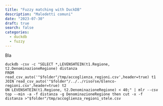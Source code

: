 ```yaml
---
title: "Fuzzy matching with DuckDB"
description: "Maledetti comuni"
date: "2023-07-30"
draft: true
search: false
categories:
  - duckdb
  - fuzzy
---
```


Bla

```
duckdb -csv -c "SELECT *,LEVENSHTEIN(t1.Regione, t2.DenominazioneRegione) distanza
FROM read_csv_auto('"$folder"/tmp/accoglienza_regioni.csv',header=true) t1
JOIN read_csv_auto('"$folder"/../../risorse/Elenco-regioni.csv',header=true) t2
ON LEVENSHTEIN(t1.Regione, t2.DenominazioneRegione) < 40;" | mlr --csv top --min -a -f distanza -g DenominazioneRegione then cut -x -f distanza >"$folder"/tmp/accoglienza_regioni_stele.csv
```
